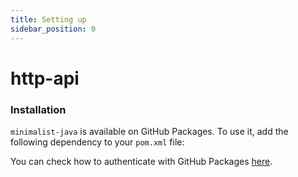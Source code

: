 ```yaml
---
title: Setting up
sidebar_position: 0
---
```



# http-api

### Installation

`minimalist-java` is available on GitHub Packages. To use it, add the following dependency to
your `pom.xml` file:

<PomDependency artifactId="http-api"/>

You can check how to authenticate with GitHub Packages [here](../../installation/from-github).
